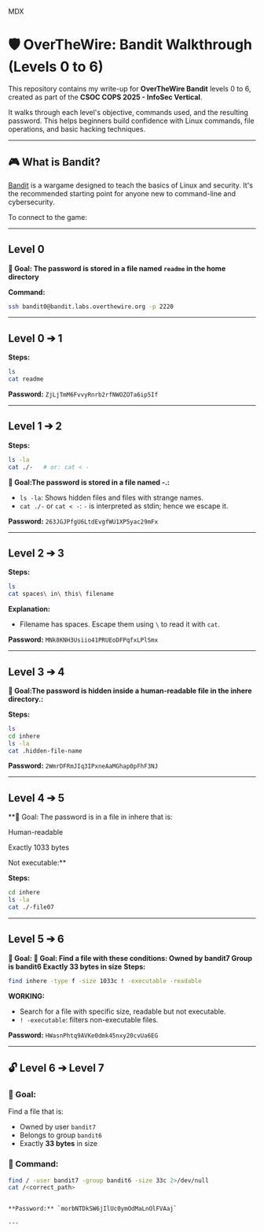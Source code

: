 
MDX
# 🛡️ OverTheWire: Bandit Walkthrough (Levels 0 to 6)

This repository contains my write-up for **OverTheWire Bandit** levels 0 to 6, created as part of the **CSOC COPS 2025 - InfoSec Vertical**.

It walks through each level's objective, commands used, and the resulting password. This helps beginners build confidence with Linux commands, file operations, and basic hacking techniques.

---

## 🎮 What is Bandit?

[Bandit](https://overthewire.org/wargames/bandit/) is a wargame designed to teach the basics of Linux and security. It's the recommended starting point for anyone new to command-line and cybersecurity.

To connect to the game:

---

## Level 0

**🎯 Goal: The password is stored in a file named `readme` in the home directory**

**Command:**

```bash
ssh bandit0@bandit.labs.overthewire.org -p 2220
```

---

## Level 0 ➔ 1

**Steps:**

```bash
ls
cat readme
```

**Password:** `ZjLjTmM6FvvyRnrb2rfNWOZOTa6ip5If`

---

## Level 1 ➔ 2

**Steps:**

```bash
ls -la
cat ./-   # or: cat < -
```

**🎯 Goal:The password is stored in a file named -.:**

* `ls -la`: Shows hidden files and files with strange names.
* `cat ./-` or `cat < -`: `-` is interpreted as stdin; hence we escape it.

**Password:** `263JGJPfgU6LtdEvgfWU1XP5yac29mFx`

---

## Level 2 ➔ 3

**Steps:**

```bash
ls
cat spaces\ in\ this\ filename
```

**Explanation:**

* Filename has spaces. Escape them using `\` to read it with `cat`.

**Password:** `MNk8KNH3Usiio41PRUEoDFPqfxLPlSmx`

---

## Level 3 ➔ 4

**🎯 Goal:The password is hidden inside a human-readable file in the inhere directory.:**

**Steps:**

```bash
ls
cd inhere
ls -la
cat .hidden-file-name
```


**Password:** `2WmrDFRmJIq3IPxneAaMGhap0pFhF3NJ`

---

## Level 4 ➔ 5
**🎯 Goal:
The password is in a file in inhere that is:

Human-readable

Exactly 1033 bytes

Not executable:**


**Steps:**

```bash
cd inhere
ls -la
cat ./-file07
```


---

## Level 5 ➔ 6
**🎯 Goal:
🎯 Goal:
Find a file with these conditions:
Owned by bandit7
Group is bandit6
Exactly 33 bytes in size**
**Steps:**

```bash
find inhere -type f -size 1033c ! -executable -readable
```

**WORKING:**

* Search for a file with specific size, readable but not executable.
* `! -executable`: filters non-executable files.

**Password:** `HWasnPhtq9AVKe0dmk45nxy20cvUa6EG`

---
## 🔓 Level 6 ➔ Level 7

### 🎯 Goal:
Find a file that is:

- Owned by user `bandit7`  
- Belongs to group `bandit6`  
- Exactly **33 bytes** in size

### 🧪 Command:
```bash
find / -user bandit7 -group bandit6 -size 33c 2>/dev/null
cat /<correct_path>


**Password:** `morbNTDkSW6jIlUc0ymOdMaLnOlFVAaj`

---
